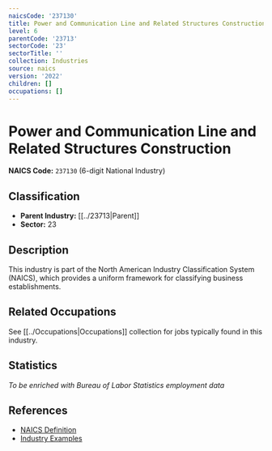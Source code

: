 ```yaml
---
naicsCode: '237130'
title: Power and Communication Line and Related Structures Construction
level: 6
parentCode: '23713'
sectorCode: '23'
sectorTitle: ''
collection: Industries
source: naics
version: '2022'
children: []
occupations: []
---
```

# Power and Communication Line and Related Structures Construction

**NAICS Code:** `237130` (6-digit National Industry)

## Classification

- **Parent Industry:** [[../23713|Parent]]
- **Sector:** 23

## Description

This industry is part of the North American Industry Classification System (NAICS), which provides a uniform framework for classifying business establishments.

## Related Occupations

See [[../Occupations|Occupations]] collection for jobs typically found in this industry.

## Statistics

*To be enriched with Bureau of Labor Statistics employment data*

## References

- [NAICS Definition](https://www.census.gov/naics/)
- [Industry Examples](https://www.census.gov/naics/2022NAICS/)
